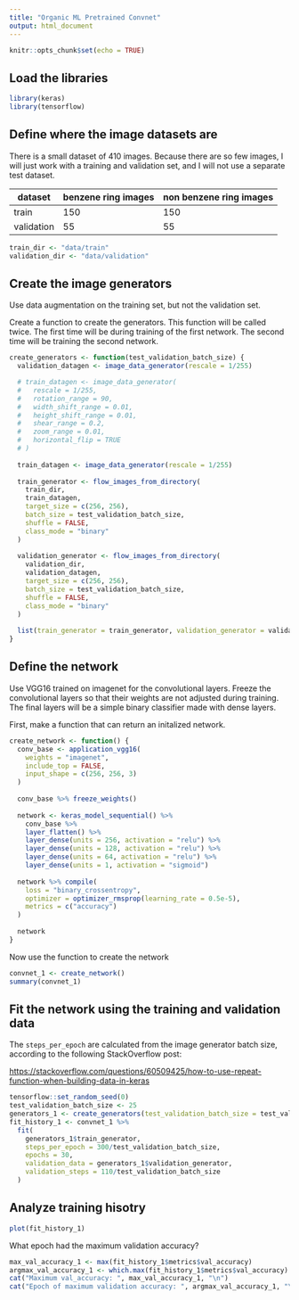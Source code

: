 ```yaml
---
title: "Organic ML Pretrained Convnet"
output: html_document
---
```


```r
knitr::opts_chunk$set(echo = TRUE)
```

## Load the libraries

```r
library(keras)
library(tensorflow)
```

## Define where the image datasets are

There is a small dataset of 410 images. Because there are so few images, I will just work with a training and validation set, and I will not use a separate test dataset.

|dataset|benzene ring images|non benzene ring images
|---|---|---|
|train|150|150|
|validation|55|55|

```r
train_dir <- "data/train"
validation_dir <- "data/validation"
```

## Create the image generators

Use data augmentation on the training set, but not the validation set.

Create a function to create the generators. This function will be called twice. The first time will be during training of the first network. The second time will be training the second network.

```r
create_generators <- function(test_validation_batch_size) {
  validation_datagen <- image_data_generator(rescale = 1/255)

  # train_datagen <- image_data_generator(
  #   rescale = 1/255,
  #   rotation_range = 90,
  #   width_shift_range = 0.01,
  #   height_shift_range = 0.01,
  #   shear_range = 0.2,
  #   zoom_range = 0.01,
  #   horizontal_flip = TRUE
  # )
  
  train_datagen <- image_data_generator(rescale = 1/255)
  
  train_generator <- flow_images_from_directory(
    train_dir,
    train_datagen,
    target_size = c(256, 256),
    batch_size = test_validation_batch_size,
    shuffle = FALSE,
    class_mode = "binary"
  )
  
  validation_generator <- flow_images_from_directory(
    validation_dir,
    validation_datagen,
    target_size = c(256, 256),
    batch_size = test_validation_batch_size,
    shuffle = FALSE,
    class_mode = "binary"
  )
  
  list(train_generator = train_generator, validation_generator = validation_generator)
}
```

## Define the network

Use VGG16 trained on imagenet for the convolutional layers. Freeze the convolutional layers so that their weights are not adjusted during training. The final layers will be a simple binary classifier made with dense layers.

First, make a function that can return an initalized network.

```r
create_network <- function() {
  conv_base <- application_vgg16(
    weights = "imagenet",
    include_top = FALSE,
    input_shape = c(256, 256, 3)
  )
  
  conv_base %>% freeze_weights()
  
  network <- keras_model_sequential() %>%
    conv_base %>%
    layer_flatten() %>%
    layer_dense(units = 256, activation = "relu") %>%
    layer_dense(units = 128, activation = "relu") %>%
    layer_dense(units = 64, activation = "relu") %>%
    layer_dense(units = 1, activation = "sigmoid")
  
  network %>% compile(
    loss = "binary_crossentropy",
    optimizer = optimizer_rmsprop(learning_rate = 0.5e-5),
    metrics = c("accuracy")
  )
  
  network
}
```

Now use the function to create the network

```r
convnet_1 <- create_network()
summary(convnet_1)
```

## Fit the network using the training and validation data

The `steps_per_epoch` are calculated from the image generator batch size, according to the following StackOverflow post:

[https://stackoverflow.com/questions/60509425/how-to-use-repeat-function-when-building-data-in-keras](https://stackoverflow.com/questions/60509425/how-to-use-repeat-function-when-building-data-in-keras)


```r
tensorflow::set_random_seed(0)
test_validation_batch_size <- 25
generators_1 <- create_generators(test_validation_batch_size = test_validation_batch_size)
fit_history_1 <- convnet_1 %>%
  fit(
    generators_1$train_generator,
    steps_per_epoch = 300/test_validation_batch_size,
    epochs = 30,
    validation_data = generators_1$validation_generator,
    validation_steps = 110/test_validation_batch_size
  )
```

## Analyze training hisotry

```r
plot(fit_history_1)
```

What epoch had the maximum validation accuracy?

```r
max_val_accuracy_1 <- max(fit_history_1$metrics$val_accuracy)
argmax_val_accuracy_1 <- which.max(fit_history_1$metrics$val_accuracy)
cat("Maximum val_accuracy: ", max_val_accuracy_1, "\n")
cat("Epoch of maximum validation accuracy: ", argmax_val_accuracy_1, "\n")
```


